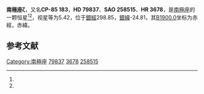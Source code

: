 {{Starbox begin
| name = 南極座ζ
}}
{{Starbox observe
| epoch = [[J2000.0|J2000.0]]
| constell = [[南極座|南極座]]<ref name=SIMBAD>{{cite web
 | url=http://simbad.u-strasbg.fr/simbad/sim-id?Ident=HR+3678
 | title =Pulsating variable Star
 | publisher=Centre de Données astronomiques de Strasbourg
 | work=SIMBAD
 | accessdate=2012-07-13}}</ref><ref name=DATA>{{cite web
 | url=http://vizier.u-strasbg.fr/viz-bin/VizieR-5?-out.add=.&-source=5050&-corr=PK=HR&-out.max=9999&HR=3678
 | title=VizieR Detailed Page
 | accessdate=2012-07-13
 | archive-date=2016-03-05
 | archive-url=https://web.archive.org/web/20160305002636/http://vizier.u-strasbg.fr/viz-bin/VizieR-5?-out.add=.&-source=5050&-corr=PK=HR&-out.max=9999&HR=3678
 | dead-url=no
 }}</ref>
| 星官 = 
| ra = {{RA|8|56|41.1}}<ref name=SIMBAD /><ref name=DATA />
| dec = {{DEC|-85|39|47}}<ref name=SIMBAD /><ref name=DATA />
| appmag_v = 5.42<ref name=SIMBAD /><ref name=DATA />
}}
{{Starbox character
| class = A8-9IV<ref name=SIMBAD /><ref name=DATA />
| b-v = 0.31<ref name=SIMBAD /><ref name=DATA />
| u-b = 0.07<ref name=SIMBAD /><ref name=DATA />
| r-i = <ref name=SIMBAD /><ref name=DATA />
| variable = 
}}
{{Starbox astrometry
| radial_v = 0.07
| prop_mo_ra = -4
| parallax = 
| p_error = 
}}
{{Starbox catalog
| names =CP-85 183，[[SAO星表|SAO]] 258515，[[HD星表|HD]] 79837，[[HR星表|HR]] 3678}}
{{Starbox reference |Simbad=HR+3678}}
{{Starbox end}}

'''南極座ζ'''，又名'''CP-85 183'''，'''HD 79837'''、'''SAO 258515'''、'''HR 3678'''，是[[南極座|南極座]]的一颗恒星<ref name=SIMBAD /><ref name=DATA />，视星等为5.42，位于[[銀道座標系|銀經]]298.85，[[銀道座標系|銀緯]]-24.81，其[[B1900.0|B1900.0]]坐标为赤經{{RA|9|11|14.3}}，赤緯{{DEC|-85|-24.81|47}}。

== 参考文献 ==
{{reflist}}

{{star-stub}}

{{南極座恒星}}
[[Category:南極座|Category:南極座]]
[[Category:HD和HDE天體|79837]]
[[Category:HR天體|3678]]
[[Category:SAO天體|258515]]